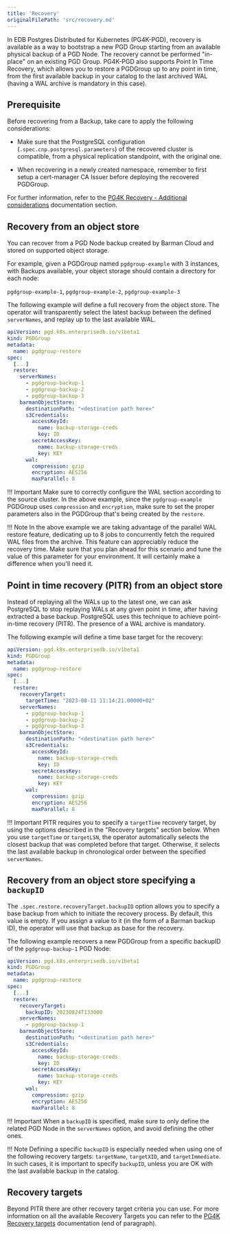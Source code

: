 ```yaml
---
title: 'Recovery'
originalFilePath: 'src/recovery.md'
---
```


In EDB Postgres Distributed for Kubernetes (PG4K-PGD), recovery is available as a way
to bootstrap a new PGD Group starting from an available physical backup of a PGD Node.
The recovery cannot be performed "in-place" on an existing PGD Group.
PG4K-PGD also supports Point In Time Recovery, which allows you to restore a PGDGroup up to
any point in time, from the first available backup in your catalog to the last archived
WAL (having a WAL archive is mandatory in this case).

## Prerequisite

Before recovering from a Backup, take care to apply the following considerations:

-   Make sure that the PostgreSQL configuration (`.spec.cnp.postgresql.parameters`) of the
    recovered cluster is compatible, from a physical replication standpoint, with the original one.

-   When recovering in a newly created namespace, remember to first setup a cert-manager CA Issuer before deploying the recovered PGDGroup.

For further information, refer to the [PG4K Recovery - Additional considerations](https://www.enterprisedb.com/docs/postgres_for_kubernetes/latest/bootstrap/#additional-considerations) documentation section.

## Recovery from an object store

You can recover from a PGD Node backup created by Barman Cloud and stored on supported object storage.

For example, given a PGDGroup named `pgdgroup-example` with 3 instances, with Backups available, your object storage
should contain a directory for each node:

`pgdgroup-example-1`, `pgdgroup-example-2`, `pgdgroup-example-3`

The following example will define a full recovery from the object store.
The operator will transparently select the latest backup between the defined `serverNames`, and
replay up to the last available WAL.

```yaml
apiVersion: pgd.k8s.enterprisedb.io/v1beta1
kind: PGDGroup
metadata:
  name: pgdgroup-restore
spec:
  [...]
  restore:
    serverNames:
      - pgdgroup-backup-1
      - pgdgroup-backup-2
      - pgdgroup-backup-3
    barmanObjectStore:
      destinationPath: "<destination path here>"
      s3Credentials:
        accessKeyId:
          name: backup-storage-creds
          key: ID
        secretAccessKey:
          name: backup-storage-creds
          key: KEY
      wal:
        compression: gzip
        encryption: AES256
        maxParallel: 8
```

!!! Important
    Make sure to correctly configure the WAL section according to the source cluster.
    In the above example, since the `pgdgroup-example` PGDGroup uses `compression`
    and `encryption`, make sure to set the proper parameters also in the PGDGroup
    that's being created by the `restore`.

!!! Note
    In the above example we are taking advantage of the parallel WAL restore feature,
    dedicating up to 8 jobs to concurrently fetch the required WAL files from the archive.
    This feature can appreciably reduce the recovery time. Make sure that you plan ahead
    for this scenario and tune the value of this parameter for your environment.
    It will certainly make a difference when you'll need it.

## Point in time recovery (PITR) from an object store

Instead of replaying all the WALs up to the latest one, we can ask PostgreSQL to stop replaying
WALs at any given point in time, after having extracted a base backup.
PostgreSQL uses this technique to achieve point-in-time recovery (PITR).
The presence of a WAL archive is mandatory.

The following example will define a time base target for the recovery:

```yaml
apiVersion: pgd.k8s.enterprisedb.io/v1beta1
kind: PGDGroup
metadata:
  name: pgdgroup-restore
spec:
  [...]
  restore:
    recoveryTarget:
      targetTime: "2023-08-11 11:14:21.00000+02"
    serverNames:
      - pgdgroup-backup-1
      - pgdgroup-backup-2
      - pgdgroup-backup-3
    barmanObjectStore:
      destinationPath: "<destination path here>"
      s3Credentials:
        accessKeyId:
          name: backup-storage-creds
          key: ID
        secretAccessKey:
          name: backup-storage-creds
          key: KEY
      wal:
        compression: gzip
        encryption: AES256
        maxParallel: 8
```

!!! Important
    PITR requires you to specify a `targetTime` recovery target, by using the options described
    in the "Recovery targets" section below. When you use `targetTime` or `targetLSN`, the operator
    automatically selects the closest backup that was completed before that target. Otherwise, it
    selects the last available backup in chronological order between the specified `serverNames`.

## Recovery from an object store specifying a `backupID`

The `.spec.restore.recoveryTarget.backupID` option allows you to specify a base backup from
which to initiate the recovery process. By default, this value is empty.
If you assign a value to it (in the form of a Barman backup ID), the operator will use that backup as base for the recovery.

The following example recovers a new PGDGroup from a specific backupID of the
`pgdgroup-backup-1` PGD Node:

```yaml
apiVersion: pgd.k8s.enterprisedb.io/v1beta1
kind: PGDGroup
metadata:
  name: pgdgroup-restore
spec:
  [...]
  restore:
    recoveryTarget:
      backupID: 20230824T133000
    serverNames:
      - pgdgroup-backup-1
    barmanObjectStore:
      destinationPath: "<destination path here>"
      s3Credentials:
        accessKeyId:
          name: backup-storage-creds
          key: ID
        secretAccessKey:
          name: backup-storage-creds
          key: KEY
      wal:
        compression: gzip
        encryption: AES256
        maxParallel: 8
```

!!! Important
    When a `backupID` is specified, make sure to only define the related PGD Node
    in the `serverNames` option, and avoid defining the other ones.

!!! Note
    Defining a specific `backupID` is especially needed when using one of the
    following recovery targets: `targetName`, `targetXID`, and `targetImmediate`.
    In such cases, it is important to specify `backupID`, unless you are OK with
    the last available backup in the catalog.

## Recovery targets

Beyond PITR there are other recovery target criteria you can use.
For more information on all the available Recovery Targets you can
refer to the [PG4K Recovery targets](https://www.enterprisedb.com/docs/postgres_for_kubernetes/latest/bootstrap/#point-in-time-recovery-pitr)
documentation (end of paragraph).
